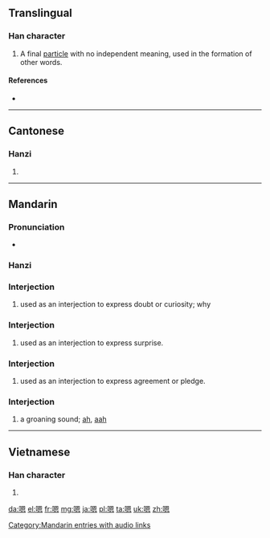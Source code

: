 ==Translingual==

===Han character===
{{Han char|rn=30|rad=口|as=10|sn=13|four=6603<sub>0</sub>|canj=口田大心 (RWKP)|ids=⿰[[口]][[恩]]}}

# A final [[particle]] with no independent meaning, used in the formation of other words.

====References====
* {{Han ref|kx=0204.111|hdz=10668.030|uh=55EF|ud=21999|bh=B6E2|bd=46818}}

----

==Cantonese==

===Hanzi===
{{yue-hanzi|jyut=[[ng2]], [[ng6]]|y=ng2, ng6}}

# {{defn|lang=yue|sort=口10}}

----

==Mandarin==

===Pronunciation===
* {{audio|zh-ng.ogg|audio|lang=cmn}}

===Hanzi===
{{cmn-hanzi|pin=[[ńg]] ([[ng2]]), [[ňg]] ([[ng3]]), [[ǹg]] ([[ng4]]), [[ēn]] ([[en1]])|wg=n<sup>2</sup>, ng<sup>2</sup>}}

===Interjection===
{{cmn-interj|ts|pin=ńg|pint=ng2}}

# used as an interjection to express doubt or curiosity; why

===Interjection===
{{cmn-interj|ts|pin=ňg|pint=ng3}}

# used as an interjection to express surprise.

===Interjection===
{{cmn-interj|ts|pin=ǹg|pint=ng4}}

# used as an interjection to express agreement or pledge. 

===Interjection===
{{cmn-interj|ts|pin=[[ēn]]|pint=en1}}

# a groaning sound; [[ah]], [[aah]]

[[Category:Mandarin entries with audio links]]

----

==Vietnamese==

===Han character===
{{vi-hantu|[[ân]]{{rfv-sense}}|rs=口10}}

# {{defn|lang=vi|sort=口10}}

[[da:嗯]]
[[el:嗯]]
[[fr:嗯]]
[[mg:嗯]]
[[ja:嗯]]
[[pl:嗯]]
[[ta:嗯]]
[[uk:嗯]]
[[zh:嗯]]